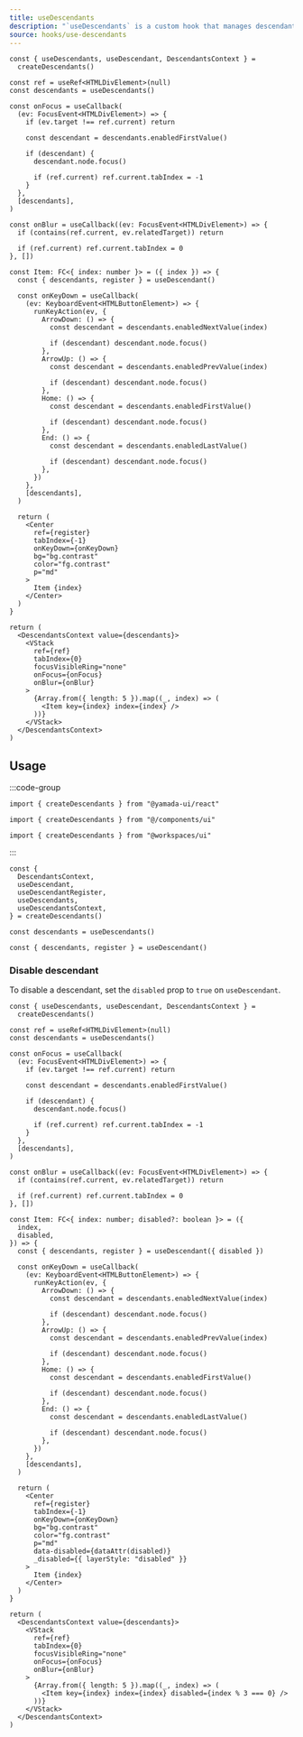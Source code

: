 ```yaml
---
title: useDescendants
description: "`useDescendants` is a custom hook that manages descendants."
source: hooks/use-descendants
---
```


```tsx preview functional client
const { useDescendants, useDescendant, DescendantsContext } =
  createDescendants()

const ref = useRef<HTMLDivElement>(null)
const descendants = useDescendants()

const onFocus = useCallback(
  (ev: FocusEvent<HTMLDivElement>) => {
    if (ev.target !== ref.current) return

    const descendant = descendants.enabledFirstValue()

    if (descendant) {
      descendant.node.focus()

      if (ref.current) ref.current.tabIndex = -1
    }
  },
  [descendants],
)

const onBlur = useCallback((ev: FocusEvent<HTMLDivElement>) => {
  if (contains(ref.current, ev.relatedTarget)) return

  if (ref.current) ref.current.tabIndex = 0
}, [])

const Item: FC<{ index: number }> = ({ index }) => {
  const { descendants, register } = useDescendant()

  const onKeyDown = useCallback(
    (ev: KeyboardEvent<HTMLButtonElement>) => {
      runKeyAction(ev, {
        ArrowDown: () => {
          const descendant = descendants.enabledNextValue(index)

          if (descendant) descendant.node.focus()
        },
        ArrowUp: () => {
          const descendant = descendants.enabledPrevValue(index)

          if (descendant) descendant.node.focus()
        },
        Home: () => {
          const descendant = descendants.enabledFirstValue()

          if (descendant) descendant.node.focus()
        },
        End: () => {
          const descendant = descendants.enabledLastValue()

          if (descendant) descendant.node.focus()
        },
      })
    },
    [descendants],
  )

  return (
    <Center
      ref={register}
      tabIndex={-1}
      onKeyDown={onKeyDown}
      bg="bg.contrast"
      color="fg.contrast"
      p="md"
    >
      Item {index}
    </Center>
  )
}

return (
  <DescendantsContext value={descendants}>
    <VStack
      ref={ref}
      tabIndex={0}
      focusVisibleRing="none"
      onFocus={onFocus}
      onBlur={onBlur}
    >
      {Array.from({ length: 5 }).map((_, index) => (
        <Item key={index} index={index} />
      ))}
    </VStack>
  </DescendantsContext>
)
```

## Usage

:::code-group

```tsx [package]
import { createDescendants } from "@yamada-ui/react"
```

```tsx [alias]
import { createDescendants } from "@/components/ui"
```

```tsx [monorepo]
import { createDescendants } from "@workspaces/ui"
```

:::

```tsx
const {
  DescendantsContext,
  useDescendant,
  useDescendantRegister,
  useDescendants,
  useDescendantsContext,
} = createDescendants()
```

```tsx
const descendants = useDescendants()
```

```tsx
const { descendants, register } = useDescendant()
```

### Disable descendant

To disable a descendant, set the `disabled` prop to `true` on `useDescendant`.

```tsx preview functional client
const { useDescendants, useDescendant, DescendantsContext } =
  createDescendants()

const ref = useRef<HTMLDivElement>(null)
const descendants = useDescendants()

const onFocus = useCallback(
  (ev: FocusEvent<HTMLDivElement>) => {
    if (ev.target !== ref.current) return

    const descendant = descendants.enabledFirstValue()

    if (descendant) {
      descendant.node.focus()

      if (ref.current) ref.current.tabIndex = -1
    }
  },
  [descendants],
)

const onBlur = useCallback((ev: FocusEvent<HTMLDivElement>) => {
  if (contains(ref.current, ev.relatedTarget)) return

  if (ref.current) ref.current.tabIndex = 0
}, [])

const Item: FC<{ index: number; disabled?: boolean }> = ({
  index,
  disabled,
}) => {
  const { descendants, register } = useDescendant({ disabled })

  const onKeyDown = useCallback(
    (ev: KeyboardEvent<HTMLButtonElement>) => {
      runKeyAction(ev, {
        ArrowDown: () => {
          const descendant = descendants.enabledNextValue(index)

          if (descendant) descendant.node.focus()
        },
        ArrowUp: () => {
          const descendant = descendants.enabledPrevValue(index)

          if (descendant) descendant.node.focus()
        },
        Home: () => {
          const descendant = descendants.enabledFirstValue()

          if (descendant) descendant.node.focus()
        },
        End: () => {
          const descendant = descendants.enabledLastValue()

          if (descendant) descendant.node.focus()
        },
      })
    },
    [descendants],
  )

  return (
    <Center
      ref={register}
      tabIndex={-1}
      onKeyDown={onKeyDown}
      bg="bg.contrast"
      color="fg.contrast"
      p="md"
      data-disabled={dataAttr(disabled)}
      _disabled={{ layerStyle: "disabled" }}
    >
      Item {index}
    </Center>
  )
}

return (
  <DescendantsContext value={descendants}>
    <VStack
      ref={ref}
      tabIndex={0}
      focusVisibleRing="none"
      onFocus={onFocus}
      onBlur={onBlur}
    >
      {Array.from({ length: 5 }).map((_, index) => (
        <Item key={index} index={index} disabled={index % 3 === 0} />
      ))}
    </VStack>
  </DescendantsContext>
)
```
